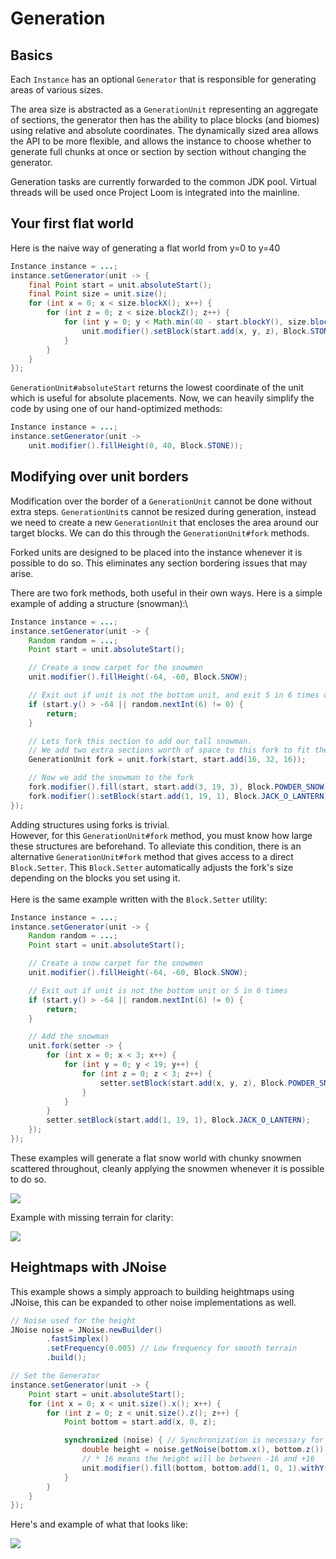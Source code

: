 # Generation

## Basics

Each `Instance` has an optional `Generator` that is responsible for generating areas of various sizes.

The area size is abstracted as a `GenerationUnit` representing an aggregate of sections, the generator then has the ability to place blocks (and biomes) using relative and absolute coordinates. The dynamically sized area allows the API to be more flexible, and allows the instance to choose whether to generate full chunks at once or section by section without changing the generator.

Generation tasks are currently forwarded to the common JDK pool. Virtual threads will be used once Project Loom is integrated into the mainline.

## Your first flat world

Here is the naive way of generating a flat world from y=0 to y=40

```java
Instance instance = ...;
instance.setGenerator(unit -> {
    final Point start = unit.absoluteStart();
    final Point size = unit.size();
    for (int x = 0; x < size.blockX(); x++) {
        for (int z = 0; z < size.blockZ(); z++) {
            for (int y = 0; y < Math.min(40 - start.blockY(), size.blockY()); y++) {
                unit.modifier().setBlock(start.add(x, y, z), Block.STONE);
            }
        }
    }
});
```

`GenerationUnit#absoluteStart` returns the lowest coordinate of the unit which is useful for absolute placements. Now, we can heavily simplify the code by using one of our hand-optimized methods:

```java
Instance instance = ...;
instance.setGenerator(unit -> 
    unit.modifier().fillHeight(0, 40, Block.STONE));
```

## Modifying over unit borders

Modification over the border of a `GenerationUnit` cannot be done without extra steps. `GenerationUnit`s cannot be resized during generation, instead we need to create a new `GenerationUnit` that encloses the area around our target blocks. We can do this through the `GenerationUnit#fork` methods.

Forked units are designed to be placed into the instance whenever it is possible to do so. This eliminates any section bordering issues that may arise.

There are two fork methods, both useful in their own ways. Here is a simple example of adding a structure (snowman):\


```java
Instance instance = ...;
instance.setGenerator(unit -> {
    Random random = ...;
    Point start = unit.absoluteStart();

    // Create a snow carpet for the snowmen
    unit.modifier().fillHeight(-64, -60, Block.SNOW);

    // Exit out if unit is not the bottom unit, and exit 5 in 6 times otherwise
    if (start.y() > -64 || random.nextInt(6) != 0) {
        return;
    }

    // Lets fork this section to add our tall snowman.
    // We add two extra sections worth of space to this fork to fit the snowman.
    GenerationUnit fork = unit.fork(start, start.add(16, 32, 16));

    // Now we add the snowman to the fork
    fork.modifier().fill(start, start.add(3, 19, 3), Block.POWDER_SNOW);
    fork.modifier().setBlock(start.add(1, 19, 1), Block.JACK_O_LANTERN);
});
```

Adding structures using forks is trivial.\
However, for this `GenerationUnit#fork` method, you must know how large these structures are beforehand. To alleviate this condition, there is an alternative `GenerationUnit#fork` method that gives access to a direct `Block.Setter`. This `Block.Setter` automatically adjusts the fork's size depending on the blocks you set using it.\
\
Here is the same example written with the `Block.Setter` utility:

```java
Instance instance = ...;
instance.setGenerator(unit -> {
    Random random = ...;
    Point start = unit.absoluteStart();

    // Create a snow carpet for the snowmen
    unit.modifier().fillHeight(-64, -60, Block.SNOW);

    // Exit out if unit is not the bottom unit or 5 in 6 times
    if (start.y() > -64 || random.nextInt(6) != 0) {
        return;
    }

    // Add the snowman
    unit.fork(setter -> {
        for (int x = 0; x < 3; x++) {
            for (int y = 0; y < 19; y++) {
                for (int z = 0; z < 3; z++) {
                    setter.setBlock(start.add(x, y, z), Block.POWDER_SNOW);
                }
            }
        }
        setter.setBlock(start.add(1, 19, 1), Block.JACK_O_LANTERN);
    });
});
```

These examples will generate a flat snow world with chunky snowmen scattered throughout, cleanly applying the snowmen whenever it is possible to do so.

![](../.gitbook/assets/image.png)

Example with missing terrain for clarity:

![](<../.gitbook/assets/image (3).png>)

## Heightmaps with JNoise

This example shows a simply approach to building heightmaps using JNoise, this can be expanded to other noise implementations as well.

```java
// Noise used for the height
JNoise noise = JNoise.newBuilder()
        .fastSimplex()
        .setFrequency(0.005) // Low frequency for smooth terrain
        .build();

// Set the Generator
instance.setGenerator(unit -> {
    Point start = unit.absoluteStart();
    for (int x = 0; x < unit.size().x(); x++) {
        for (int z = 0; z < unit.size().z(); z++) {
            Point bottom = start.add(x, 0, z);

            synchronized (noise) { // Synchronization is necessary for JNoise
                double height = noise.getNoise(bottom.x(), bottom.z()) * 16;
                // * 16 means the height will be between -16 and +16
                unit.modifier().fill(bottom, bottom.add(1, 0, 1).withY(height), Block.STONE);
            }
        }
    }
});
```

Here's and example of what that looks like:

![](<../.gitbook/assets/image (4).png>)
